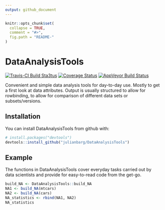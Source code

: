 ```yaml
---
output: github_document
---
```


<!-- README.md is generated from README.Rmd. Please edit that file -->

```r
knitr::opts_chunk$set(
  collapse = TRUE,
  comment = "#>",
  fig.path = "README-"
)
```

# DataAnalysisTools

[![Travis-CI Build Sta3tus](https://travis-ci.org/julianbarg/DataAnalysisTools.png?branch=master)](https://travis-ci.org/julianbarg/DataAnalysisTools)
[![Coverage Status](https://coveralls.io/repos/github/julianbarg/DataAnalysisTools/badge.svg?branch=master&service=github)](https://coveralls.io/github/julianbarg/DataAnalysisTools?branch=master)
[![AppVeyor Build Status](https://ci.appveyor.com/api/projects/status/github/julianbarg/DataAnalysisTools?branch=master&svg=true)](https://ci.appveyor.com/project/julianbarg/DataAnalysisTools)

Convenient and simple data analysis tools for day-to-day use. Mostly to get a first look at data attributes. Output is usually structured to allow for rowbinding, to allow for comparison of different data sets or subsets/versions. 

## Installation

You can install DataAnalysisTools from github with:

```r
# install.packages("devtools")
devtools::install_github("julianbarg/DataAnalysisTools")
```

## Example

The functions in DataAnalysisTools cover everyday tasks carried out by data scientists and provide for easy-to-read code from the get-go.

```r
build_NA <- DataAnalysisTools::build_NA
NA1 <- build_NA(mtcars)
NA2 <- build_NA(cars)
NA_statistics <- rbind(NA1, NA2)
NA_statistics
```
